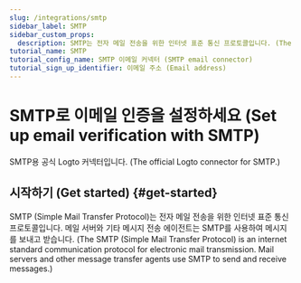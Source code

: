 ```yaml
---
slug: /integrations/smtp
sidebar_label: SMTP
sidebar_custom_props:
  description: SMTP는 전자 메일 전송을 위한 인터넷 표준 통신 프로토콜입니다. (The SMTP is an internet standard communication protocol for electronic mail transmission.)
tutorial_name: SMTP
tutorial_config_name: SMTP 이메일 커넥터 (SMTP email connector)
tutorial_sign_up_identifier: 이메일 주소 (Email address)
---
```




# SMTP로 이메일 인증을 설정하세요 (Set up email verification with SMTP)

SMTP용 공식 Logto 커넥터입니다. (The official Logto connector for SMTP.)

<GuideTip />

## 시작하기 (Get started) \{#get-started}

SMTP (Simple Mail Transfer Protocol)는 전자 메일 전송을 위한 인터넷 표준 통신 프로토콜입니다. 메일 서버와 기타 메시지 전송 에이전트는 SMTP를 사용하여 메시지를 보내고 받습니다. (The SMTP (Simple Mail Transfer Protocol) is an internet standard communication protocol for electronic mail transmission. Mail servers and other message transfer agents use SMTP to send and receive messages.)

<Integration />
